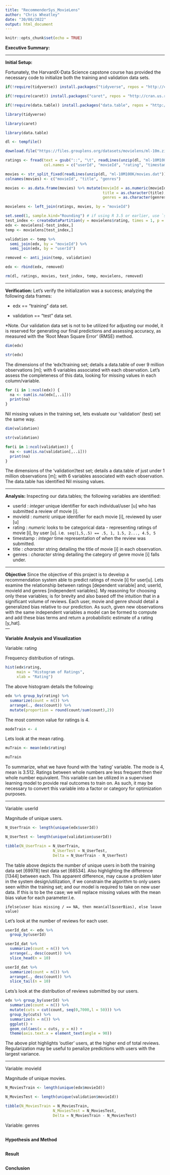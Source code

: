 ```yaml
---
title: "RecommenderSys_MovieLens"
author: "Chris Wheatley"
date: "30/08/2022"
output: html_document
---
```


```r
knitr::opts_chunk$set(echo = TRUE)
```

**Executive Summary:**  

---


**Initial Setup:**

Fortunately, the HarvardX-Data Science capstone course has provided the necessary code to initialize both the training and validation data sets.

```r
if(!require(tidyverse)) install.packages("tidyverse", repos = "http://cran.us.r-project.org")

if(!require(caret)) install.packages("caret", repos = "http://cran.us.r-project.org")

if(!require(data.table)) install.packages("data.table", repos = "http://cran.us.r-project.org")

library(tidyverse)

library(caret)

library(data.table)

dl <- tempfile()

download.file("https://files.grouplens.org/datasets/movielens/ml-10m.zip", dl)

ratings <- fread(text = gsub("::", "\t", readLines(unzip(dl, "ml-10M100K/ratings.dat"))),
                 col.names = c("userId", "movieId", "rating", "timestamp"))

movies <- str_split_fixed(readLines(unzip(dl, "ml-10M100K/movies.dat")), "\\::", 3)
colnames(movies) <- c("movieId", "title", "genres")

movies <- as.data.frame(movies) %>% mutate(movieId = as.numeric(movieId),
                                           title = as.character(title),
                                           genres = as.character(genres))

movielens <- left_join(ratings, movies, by = "movieId")

set.seed(1, sample.kind="Rounding") # if using R 3.5 or earlier, use `set.seed(1)`
test_index <- createDataPartition(y = movielens$rating, times = 1, p = 0.1, list = FALSE)
edx <- movielens[-test_index,]
temp <- movielens[test_index,]

validation <- temp %>% 
  semi_join(edx, by = "movieId") %>%
  semi_join(edx, by = "userId")

removed <- anti_join(temp, validation)

edx <- rbind(edx, removed)

rm(dl, ratings, movies, test_index, temp, movielens, removed)

```
---
  
**Verification:**
Let's verify the initialization was a success; analyzing the following data frames:

- edx == "training" data set.

- validation == "test" data set.

*Note. Our validation data set is not to be utilized for adjusting our model, it is reserved for generating our final predictions and assessing accuracy, as measured with the 'Root Mean Square Error' (RMSE) method. 

```r
dim(edx)

str(edx)
```
The dimensions of the 'edx'/training set; details a data.table of over 9 million observations [m]; with 6 variables associated with each observation. Let's assess the completeness of this data, looking for missing values in each column/variable. 

```r
for (i in 1:ncol(edx)) {
  na <- sum(is.na(edx[,..i]))
  print(na)
}
```

Nil missing values in the training set, lets evaluate our 'validation' (test) set the same way.

```r

dim(validation)

str(validation)

for(i in 1:ncol(validation)) {
  na <- sum(is.na(validation[,..i]))
  print(na)
}
```
The dimensions of the 'validation'/test set; details a data.table of just under 1 million observations [m]; with 6 variables associated with each observation. The data.table has identified Nil missing values.  

---

**Analysis:**
Inspecting our data.tables; the following variables are identified:

- userId : *integer* unique identifier for each individual/user [u] who has submitted a review of movie [i].
- movieId : *numeric* unique identifier for each movie [i], reviewed by user [u]
- rating : *numeric* looks to be categorical data - representing ratings of movie [i], by user [u]. i.e. 
                                            `seq(1,5,.5) == .5, 1, 1.5, 2..., 4.5, 5`
- timestamp : *integer* time representation of when the review was submitted.
- title : *character* string detailing the title of movie [i] in each observation.
- genres : *character* string detailing the category of genre movie [i] falls under. 

---

**Objective**
Since the objective of this project is to develop a recommendation system able to predict ratings of movie [i] for user[u].
Lets examine the relationship between ratings [dependent variable] and; userId, movieId and genres [independent variables].   My reasoning for choosing only these variables; is for brevity and also based off the intuition that in a significant volume of reviews. Each user, movie and genre should detail a generalized bias relative to our prediction. As such, given new observations with the same independent variables a model can be formed to compute and add these bias terms and return a probabilistic estimate of a rating [y_hat].  
---

**Variable Analysis and Visualization**  

Variable: rating

Frequency distribution of ratings.\  

```r
hist(edx$rating, 
     main = "Histogram of Ratings",
     xlab = "Rating")
```
  

The above histogram details the following:

```r
edx %>% group_by(rating) %>% 
  summarize(count = n()) %>% 
  arrange(., desc(count)) %>% 
  mutate(proportion = round(count/sum(count),2))

```
The most common value for ratings is 4.

```r

modeTrain <- 4  

```

Lets look at the mean rating.

```r

muTrain <- mean(edx$rating)

muTrain

```
To summarize, what we have found with the 'rating' variable. The mode is 4, mean is 3.512. Ratings between whole numbers are less frequent then their whole number equivalent. This variable can be utilized in a supervised learning model to provide real outcomes to train on. As such, it may be necessary to convert this variable into a factor or category for optimization purposes.  

---
  
Variable: userId

Magnitude of unique users.  

```r

N_UserTrain <- length(unique(edx$userId))

N_UserTest <- length(unique(validation$userId))

tibble(N_UserTrain = N_UserTrain, 
                     N_UserTest = N_UserTest, 
                     Delta = N_UserTrain - N_UserTest)

```

The table above depicts the number of unique users in both the training data set [69978] test data set [68534]. Also highlighting the difference [1344] between each. This apparent difference, may cause a problem later in the system design/utilization, if we constrain the algorithm to only users seen within the training set; and our model is required to take on new user data. If this is to be the case; we will replace missing values with the mean bias value for each parameter.I.e.  

`ifelse(user bias missing / == NA, then mean(all$userBias), else leave value)`  

Let's look at the number of reviews for each user.

```r

userId_dat <- edx %>% 
  group_by(userId)

userId_dat %>% 
  summarize(count = n()) %>% 
  arrange(., desc(count)) %>% 
  slice_head(n = 10)

userId_dat %>% 
  summarize(count = n()) %>% 
  arrange(., desc(count)) %>%
  slice_tail(n = 10)

```
Lets's look at the distribution of reviews submitted by our users.\

```r

edx %>% group_by(userId) %>% 
  summarize(count = n()) %>% 
  mutate(cuts = cut(count, seq(0,7000,l = 50))) %>% 
  group_by(cuts) %>% 
  summarize(n = n()) %>% 
  ggplot() +
  geom_col(aes(x = cuts, y = n)) +
  theme(axis.text.x = element_text(angle = 90))

```
  
The above plot highlights 'outlier' users, at the higher end of total reviews. Regularization may be useful to penalize predictions with users with the largest variance.  

---
    
Variable: movieId  

Magnitude of unique movies.

```r

N_MoviesTrain <- length(unique(edx$movieId))

N_MoviesTest <- length(unique(validation$movieId))

tibble(N_MoviesTrain = N_MoviesTrain, 
                     N_MoviesTest = N_MoviesTest, 
                     Delta = N_MoviesTrain - N_MoviesTest)

```

Variable: genres

```r

```

**Hypothesis and Method**

```r

```

**Result**

```r

```

**Conclusion**